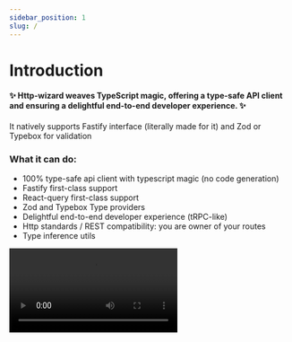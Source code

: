 ```yaml
---
sidebar_position: 1
slug: /
---
```



# Introduction

#### ✨ Http-wizard weaves TypeScript magic, offering a type-safe API client and ensuring a delightful end-to-end developer experience. ✨

It natively supports Fastify interface (literally made for it) and Zod or Typebox for validation

### What it can do:

- 100% type-safe api client with typescript magic (no code generation)
- Fastify first-class support
- React-query first-class support
- Zod and Typebox Type providers
- Delightful end-to-end developer experience (tRPC-like)
- Http standards / REST compatibility: you are owner of your routes
- Type inference utils

<Video src="/video.mov" />

### Why not GraphQL or tRPC ?

Both are excellent choices!

<b>Http-wizard</b> allows maintaining a standard HTTP API and to keep tools such
as Swagger, etc to document your API. For people who wants a tRPC like DX but still
using fastify or Express with full control over route naming, http-wizard is made
for you ! It combines the best of both worlds, ensuring a smooth, efficient, and
productive development process.

### How it works ?

Currently, http-wizard utilizes Zod or Typebox for validation.
Here is an example with Zod.

First, let's create a route on the server:

```typescript title="Route creation with Fastify and Zod"
// server.ts
import { createRoute, z } from "@http-wizard/core";

const User = z.object({
  id: z.string(),
  name: z.string(),
});

export const getUsersRoute = (fastify: FastifyInstance) => {
  return createRoute("/users", {
    method: "GET",
    schema: {
      response: {
        200: z.array(User),
      },
    },
  }).handle((props) => {
    fastify.route({
      ...props,
      handler: (request) => {
        const users = await db.getUsers();
        return users;
      },
    });
  });
};

const router = { ...getUsersRoute() };
export type Router = typeof router;
```

Now, let's use the Router type on the client:

```typescript title="Client instanciation with axios"
// client.ts
import { createClient, ZodTypeProvider } from "@http-wizard/core";
import axios from "axios";

import type { Router } from "./server";

const apiClient = createClient<Router, ZodTypeProvider>(axios.instance());
const users = await apiClient.ref("[GET]/users").query({});
// users array is safe: { id:string, name:string }[]
```

Easy, right?
Here's how to integrate it into your project:
[getting-started](/getting-started)
